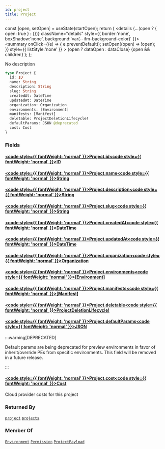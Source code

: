 ```yaml
---
id: project
title: Project
---
```









  const [open, setOpen] = useState(startOpen);
  return (
    <details {...(open ? { open: true } : {})} className="details" style={{ border:'none', boxShadow:'none', background:'var(--ifm-background-color)' }}>
      <summary
        onClick={(e) => {
          e.preventDefault();
          setOpen((open) => !open);
        }}
        style={{ listStyle:'none' }}
      >
      {open ? dataOpen : dataClose}
      </summary>
      {open && children}
    </details>
  );
};








No description


```graphql
type Project {
  id: ID
  name: String
  description: String
  slug: String
  createdAt: DateTime
  updatedAt: DateTime
  organization: Organization
  environments: [Environment]
  manifests: [Manifest]
  deletable: ProjectDeletionLifecycle!
  defaultParams: JSON @deprecated
  cost: Cost
}
```




### Fields

#### [<code style={{ fontWeight: 'normal' }}>Project.<b>id</b></code>](#)<Bullet />[<code style={{ fontWeight: 'normal' }}><b>ID</b></code>](/swapi/types/scalars/id.mdx) <Badge class="badge badge--secondary " text="scalar"/> 



#### [<code style={{ fontWeight: 'normal' }}>Project.<b>name</b></code>](#)<Bullet />[<code style={{ fontWeight: 'normal' }}><b>String</b></code>](/swapi/types/scalars/string.mdx) <Badge class="badge badge--secondary " text="scalar"/> 



#### [<code style={{ fontWeight: 'normal' }}>Project.<b>description</b></code>](#)<Bullet />[<code style={{ fontWeight: 'normal' }}><b>String</b></code>](/swapi/types/scalars/string.mdx) <Badge class="badge badge--secondary " text="scalar"/> 



#### [<code style={{ fontWeight: 'normal' }}>Project.<b>slug</b></code>](#)<Bullet />[<code style={{ fontWeight: 'normal' }}><b>String</b></code>](/swapi/types/scalars/string.mdx) <Badge class="badge badge--secondary " text="scalar"/> 



#### [<code style={{ fontWeight: 'normal' }}>Project.<b>createdAt</b></code>](#)<Bullet />[<code style={{ fontWeight: 'normal' }}><b>DateTime</b></code>](/swapi/types/scalars/date-time.mdx) <Badge class="badge badge--secondary " text="scalar"/> 



#### [<code style={{ fontWeight: 'normal' }}>Project.<b>updatedAt</b></code>](#)<Bullet />[<code style={{ fontWeight: 'normal' }}><b>DateTime</b></code>](/swapi/types/scalars/date-time.mdx) <Badge class="badge badge--secondary " text="scalar"/> 



#### [<code style={{ fontWeight: 'normal' }}>Project.<b>organization</b></code>](#)<Bullet />[<code style={{ fontWeight: 'normal' }}><b>Organization</b></code>](/swapi/types/objects/organization.mdx) <Badge class="badge badge--secondary " text="object"/> 



#### [<code style={{ fontWeight: 'normal' }}>Project.<b>environments</b></code>](#)<Bullet />[<code style={{ fontWeight: 'normal' }}><b>[Environment]</b></code>](/swapi/types/objects/environment.mdx) <Badge class="badge badge--secondary " text="list"/> <Badge class="badge badge--secondary " text="object"/> 



#### [<code style={{ fontWeight: 'normal' }}>Project.<b>manifests</b></code>](#)<Bullet />[<code style={{ fontWeight: 'normal' }}><b>[Manifest]</b></code>](/swapi/types/objects/manifest.mdx) <Badge class="badge badge--secondary " text="list"/> <Badge class="badge badge--secondary " text="object"/> 



#### [<code style={{ fontWeight: 'normal' }}>Project.<b>deletable</b></code>](#)<Bullet />[<code style={{ fontWeight: 'normal' }}><b>ProjectDeletionLifecycle!</b></code>](/swapi/types/objects/project-deletion-lifecycle.mdx) <Badge class="badge badge--secondary badge--non_null" text="non-null"/> <Badge class="badge badge--secondary " text="object"/> 



#### [<code style={{ fontWeight: 'normal' }}>Project.<b>defaultParams</b></code>](#)<Bullet />[<code style={{ fontWeight: 'normal' }}><b>JSON</b></code>](/swapi/types/scalars/json.mdx) <Badge class="badge badge--secondary badge--deprecated" text="deprecated"/> <Badge class="badge badge--secondary " text="scalar"/> 
:::warning[DEPRECATED]

Default params are being deprecated for preview environments in favor of inherit/override PEs from specific environments. This field will be removed in a future release.

:::


#### [<code style={{ fontWeight: 'normal' }}>Project.<b>cost</b></code>](#)<Bullet />[<code style={{ fontWeight: 'normal' }}><b>Cost</b></code>](/swapi/types/objects/cost.mdx) <Badge class="badge badge--secondary " text="object"/> 
Cloud provider costs for this project






### Returned By

[`project`](/swapi/operations/queries/project.mdx)  <Badge class="badge badge--secondary badge--relation" text="query"/><Bullet />[`projects`](/swapi/operations/queries/projects.mdx)  <Badge class="badge badge--secondary badge--relation" text="query"/>

### Member Of

[`Environment`](/swapi/types/objects/environment.mdx)  <Badge class="badge badge--secondary badge--relation" text="object"/><Bullet />[`Permission`](/swapi/types/objects/permission.mdx)  <Badge class="badge badge--secondary badge--relation" text="object"/><Bullet />[`ProjectPayload`](/swapi/types/objects/project-payload.mdx)  <Badge class="badge badge--secondary badge--relation" text="object"/>